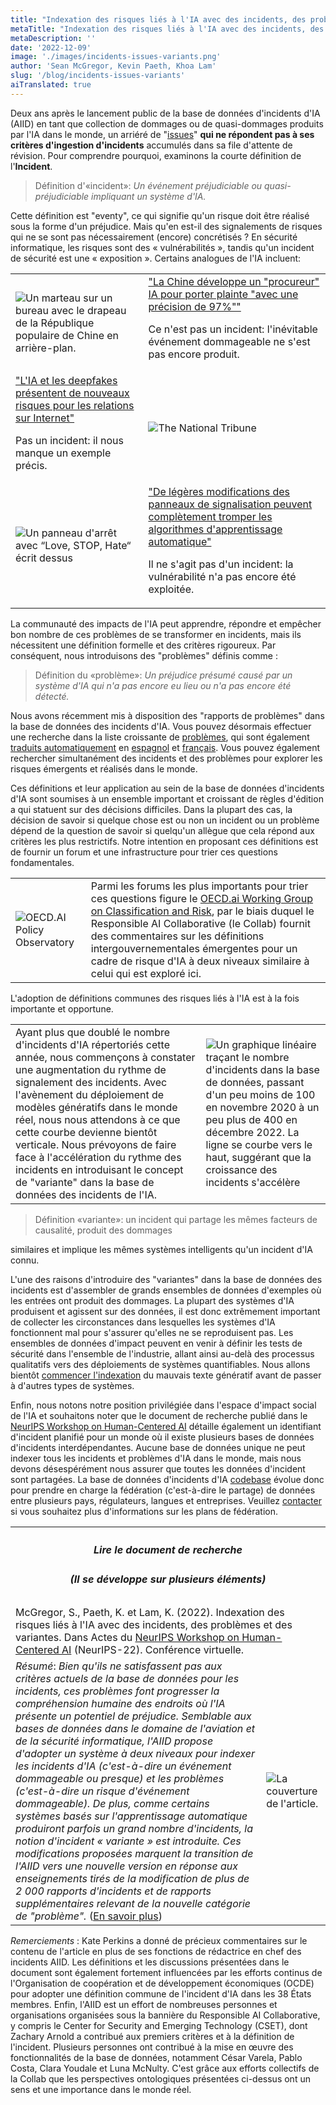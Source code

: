 ```yaml
---
title: "Indexation des risques liés à l'IA avec des incidents, des problèmes et des variantes"
metaTitle: "Indexation des risques liés à l'IA avec des incidents, des problèmes et des variantes"
metaDescription: ''
date: '2022-12-09'
image: './images/incidents-issues-variants.png'
author: 'Sean McGregor, Kevin Paeth, Khoa Lam'
slug: '/blog/incidents-issues-variants'
aiTranslated: true
---
```


Deux ans après le lancement public de la base de données d'incidents d'IA (AIID) en tant que collection de dommages ou de quasi-dommages produits par l'IA dans le monde, un arriéré de "[issues](/apps/discover?display=details&is_incident_report=false&page=1)" **qui ne répondent pas à ses critères d'ingestion d'incidents** accumulés dans sa file d'attente de révision. Pour comprendre pourquoi, examinons la courte définition de l'**Incident**.

> Définition d'«incident»: _Un événement préjudiciable ou quasi-préjudiciable impliquant un système d'IA._

Cette définition est "eventy", ce qui signifie qu'un risque doit être réalisé sous la forme d'un préjudice. Mais qu'en est-il des signalements de risques qui ne se sont pas nécessairement (encore) concrétisés ? En sécurité informatique, les risques sont des « vulnérabilités », tandis qu'un incident de sécurité est une « exposition ». Certains analogues de l'IA incluent:

<table>
  <tbody>
    <tr>
      <td className="w-1/2 align-top">
        <img
          src="./images/image5.png"
          alt="Un marteau sur un bureau avec le drapeau de la République populaire de Chine en arrière-plan."
        />
      </td>
      <td className="w-1/2 align-top">
        <a href="https://incidentdatabase.ai/reports/2304">"La Chine développe un "procureur" IA pour porter plainte "avec une précision de 97%""</a>
        <p>Ce n'est pas un incident: l'inévitable événement dommageable ne s'est pas encore produit.</p>
      </td>
    </tr>
    <tr>
      <td className="w-1/2 align-top">
        <a href="https://incidentdatabase.ai/reports/2296">"L'IA et les deepfakes présentent de nouveaux risques pour les relations sur Internet"</a>
        <p>Pas un incident: il nous manque un exemple précis.</p>
      </td>
      <td className="w-1/2 align-top">
        <img src="./images/image1.png" alt="The National Tribune" />
      </td>
    </tr>
    <tr>
      <td className="w-1/2 align-top">
        <img
          src="./images/image3.png"
          alt="Un panneau d'arrêt avec “Love, STOP, Hate“ écrit dessus"
        />
      </td>
      <td className="w-1/2 align-top">
        <a href="https://incidentdatabase.ai/reports/2294">"De légères modifications des panneaux de signalisation peuvent complètement tromper les algorithmes d'apprentissage automatique"</a>
        <p>Il ne s'agit pas d'un incident: la vulnérabilité n'a pas encore été exploitée.</p>
      </td>
    </tr>
  </tbody>
</table>


La communauté des impacts de l'IA peut apprendre, répondre et empêcher bon nombre de ces problèmes de se transformer en incidents, mais ils nécessitent une définition formelle et des critères rigoureux. Par conséquent, nous introduisons des "problèmes" définis comme :

> Définition du «problème»: _Un préjudice présumé causé par un système d'IA qui n'a pas encore eu lieu ou n'a pas encore été détecté._

Nous avons récemment mis à disposition des "rapports de problèmes" dans la base de données des incidents d'IA. Vous pouvez désormais effectuer une recherche dans la liste croissante de [problèmes](/apps/discover?display=details%26is_incident_report=false%26page=1), qui sont également [traduits automatiquement](https://incidentdatabase.ai/blog/multilingual-incident-reporting) en [espagnol](/es/apps/discover?display=details%26is_incident_report=false%26page=1) et [français](/fr/apps/discover?display=details%26is_incident_report=false%26page=1). Vous pouvez également rechercher simultanément des incidents et des problèmes pour explorer les risques émergents et réalisés dans le monde.

Ces définitions et leur application au sein de la base de données d'incidents d'IA sont soumises à un ensemble important et croissant de règles d'édition a qui statuent sur des décisions difficiles. Dans la plupart des cas, la décision de savoir si quelque chose est ou non un incident ou un problème dépend de la question de savoir si quelqu'un allègue que cela répond aux critères les plus restrictifs. Notre intention en proposant ces définitions est de fournir un forum et une infrastructure pour trier ces questions fondamentales.


<table>
  <tbody>
    <tr>
      <td className="w-1/2 align-top">
        <div className="bg-blue-900">
          <img src="./images/image2.png" alt="OECD.AI Policy Observatory" />
        </div>
      </td>
      <td className="w-1/2 align-top">
        Parmi les forums les plus importants pour trier ces questions figure le
        <a href="https://oecd.ai/en/network-of-experts/working-group/1137">OECD.ai Working Group on Classification and Risk</a>, par le biais duquel le Responsible AI Collaborative (le Collab) fournit des commentaires
        sur les définitions intergouvernementales émergentes pour un cadre de risque d'IA à deux niveaux
        similaire à celui qui est exploré ici.
      </td>
    </tr>
  </tbody>
</table>

L'adoption de définitions communes des risques liés à l'IA est à la fois importante et opportune.

<table>
  <tbody>
    <tr>
      <td className="w-1/2 align-top">
        Ayant plus que doublé le nombre d'incidents d'IA répertoriés cette année, nous commençons à constater une augmentation du rythme de signalement des incidents. Avec l'avènement du déploiement de modèles génératifs dans le monde réel, nous nous attendons à ce que cette courbe devienne bientôt verticale. Nous prévoyons de faire face à l'accélération du rythme des incidents en introduisant le concept de "variante" dans la base de données des incidents de l'IA.
      </td>
      <td className="w-1/2 align-top">
        <img
          src="./images/image7.png"
          alt="Un graphique linéaire traçant le nombre d'incidents dans la base de données, passant d'un peu moins de 100 en novembre 2020 à un peu plus de 400 en décembre 2022. La ligne se courbe vers le haut, suggérant que la croissance des incidents s'accélère"
        />
      </td>
    </tr>
  </tbody>
</table>

> Définition «variante»: un incident qui partage les mêmes facteurs de causalité, produit des dommages

similaires et implique les mêmes systèmes intelligents qu'un incident d'IA connu.

L'une des raisons d'introduire des "variantes" dans la base de données des incidents est d'assembler de grands ensembles de données d'exemples où les entrées ont produit des dommages. La plupart des systèmes d'IA produisent et agissent sur des données, il est donc extrêmement important de collecter les circonstances dans lesquelles les systèmes d'IA fonctionnent mal pour s'assurer qu'elles ne se reproduisent pas. Les ensembles de données d'impact peuvent en venir à définir les tests de sécurité dans l'ensemble de l'industrie, allant ainsi au-delà des processus qualitatifs vers des déploiements de systèmes quantifiables. Nous allons bientôt [commencer l'indexation](https://github.com/responsible-ai-collaborative/aiid/issues/1283) du mauvais texte génératif avant de passer à d'autres types de systèmes.

Enfin, nous notons notre position privilégiée dans l'espace d'impact social de l'IA et souhaitons noter que le document de recherche publié dans le [NeurIPS Workshop on Human-Centered AI](https://hcai-at-neurips.github.io/site/) détaille également un identifiant d'incident planifié pour un monde où il existe plusieurs bases de données d'incidents interdépendantes. Aucune base de données unique ne peut indexer tous les incidents et problèmes d'IA dans le monde, mais nous devons désespérément nous assurer que toutes les données d'incident sont partagées. La base de données d'incidents d'IA [codebase](https://github.com/responsible-ai-collaborative/aiid) évolue donc pour prendre en charge la fédération (c'est-à-dire le partage) de données entre plusieurs pays, régulateurs, langues et entreprises. Veuillez [contacter](/contact) si vous souhaitez plus d'informations sur les plans de fédération.

<table>
  <tbody>
    <tr>
      <th colSpan="2" className="w-full text-center">
        <h5>Lire le document de recherche</h5>
        <h5>(Il se développe sur plusieurs éléments)</h5>
      </th>
    </tr>
    <tr>
      <td colSpan="2">
        McGregor, S., Paeth, K. et Lam, K. (2022). Indexation des risques liés à l'IA avec des incidents, des problèmes et des variantes. Dans Actes du <a href="https://hcai-at-neurips.github.io/site/">NeurIPS Workshop on Human-Centered AI</a> (NeurIPS-22). Conférence virtuelle.
      </td>
    </tr>
    <tr>
      <td className="w-1/2 align-top">
        <em>Résumé</em>:
        <em>
          Bien qu'ils ne satisfassent pas aux critères actuels de la base de données pour les incidents, ces problèmes font progresser la compréhension humaine des endroits où l'IA présente un potentiel de préjudice. Semblable aux bases de données dans le domaine de l'aviation et de la sécurité informatique, l'AIID propose d'adopter un système à deux niveaux pour indexer les incidents d'IA (c'est-à-dire un événement dommageable ou presque) et les problèmes (c'est-à-dire un risque d'événement dommageable). De plus, comme certains systèmes basés sur l'apprentissage automatique produiront parfois un grand nombre d'incidents, la notion d'incident « variante » est introduite. Ces modifications proposées marquent la transition de l'AIID vers une nouvelle version en réponse aux enseignements tirés de la modification de plus de 2 000 rapports d'incidents et de rapports supplémentaires relevant de la nouvelle catégorie de "problème".
        </em>
        (<a href="https: //arxiv.org/abs/2211.10384">En savoir plus</a>)
      </td>
      <td className="w-1/2 align-top">
        <img src="./images/image6.png" alt="La couverture de l'article." />
      </td>
    </tr>
  </tbody>
</table>

_Remerciements_ : Kate Perkins a donné de précieux commentaires sur le contenu de l'article en plus de ses fonctions de rédactrice en chef des incidents AIID. Les définitions et les discussions présentées dans le document sont également fortement influencées par les efforts continus de l'Organisation de coopération et de développement économiques (OCDE) pour adopter une définition commune de l'incident d'IA dans les 38 États membres. Enfin, l'AIID est un effort de nombreuses personnes et organisations organisées sous la bannière du Responsible AI Collaborative, y compris le Center for Security and Emerging Technology (CSET), dont Zachary Arnold a contribué aux premiers critères et à la définition de l'incident. Plusieurs personnes ont contribué à la mise en œuvre des fonctionnalités de la base de données, notamment César Varela, Pablo Costa, Clara Youdale et Luna McNulty. C'est grâce aux efforts collectifs de la Collab que les perspectives ontologiques présentées ci-dessus ont un sens et une importance dans le monde réel.
